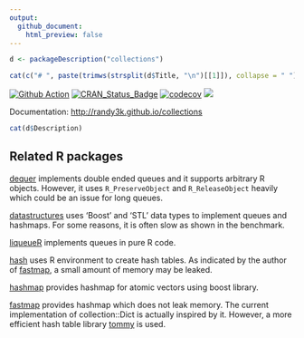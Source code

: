 ```yaml
---
output:
  github_document:
    html_preview: false
---
```

<!-- README.md is generated from README.Rmd. Please edit that file -->


```r
d <- packageDescription("collections")
```

```r
cat(c("# ", paste(trimws(strsplit(d$Title, "\n")[[1]]), collapse = " ")))
```

[![Github Action](https://github.com/randy3k/collections/workflows/build/badge.svg?branch=master)](https://github.com/randy3k/collections)
[![CRAN\_Status\_Badge](http://www.r-pkg.org/badges/version/collections)](https://cran.r-project.org/package=collections)
[![codecov](https://codecov.io/gh/randy3k/collections/branch/master/graph/badge.svg)](https://codecov.io/gh/randy3k/collections)
[![](http://cranlogs.r-pkg.org/badges/grand-total/collections)](https://cran.r-project.org/package=collections)

Documentation: [http://randy3k.github.io/collections](https://randy3k.github.io/collections)

```r
cat(d$Description)
```

## Related R packages

[dequer](https://CRAN.R-project.org/package=dequer) implements double
ended queues and it supports arbitrary R objects. However, it uses
`R_PreserveObject` and `R_ReleaseObject` heavily which could be an issue
for long queues.

[datastructures](https://CRAN.R-project.org/package=datastructures) uses
‘Boost’ and ‘STL’ data types to implement queues and hashmaps. For some
reasons, it is often slow as shown in the benchmark.

[liqueueR](https://CRAN.R-project.org/package=liqueueR) implements
queues in pure R code.

[hash](https://CRAN.R-project.org/package=hash) uses R environment to 
create hash tables. As indicated by the author of 
[fastmap](https://CRAN.R-project.org/package=fastmap),
a small amount of memory may be leaked.

[hashmap](https://CRAN.R-project.org/package=hashmap) provides
hashmap for atomic vectors using boost library.

[fastmap](https://CRAN.R-project.org/package=fastmap) provides hashmap
which does not leak memory. The current implementation of collection::Dict
is actually inspired by it. However, a more
efficient hash table library [tommy](https://github.com/amadvance/tommyds/)
is used.
